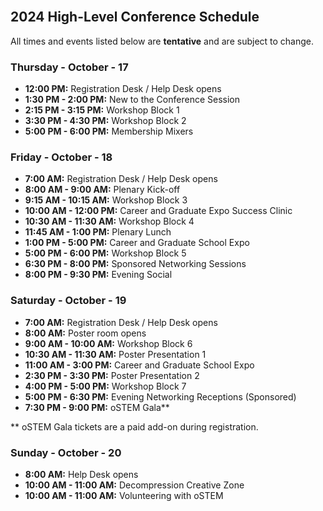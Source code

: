 
<SiteLayout title="Schedule" accent="nav-green">
<br />

<div className="font-bold text-nav-green">

## 2024 High-Level Conference Schedule

</div>

All times and events listed below are **tentative** and are subject to change.

<div className="text-teal-700 dark:text-teal-300">

### Thursday - October - 17

</div>

- **12:00 PM:** Registration Desk / Help Desk opens
- **1:30 PM - 2:00 PM:** New to the Conference Session
- **2:15 PM - 3:15 PM:** Workshop Block 1
- **3:30 PM - 4:30 PM:** Workshop Block 2
- **5:00 PM - 6:00 PM:** Membership Mixers

<div className="text-nav-blue">

### Friday - October - 18

</div>

- **7:00 AM:** Registration Desk / Help Desk opens
- **8:00 AM - 9:00 AM:** Plenary Kick-off
- **9:15 AM - 10:15 AM:** Workshop Block 3
- **10:00 AM - 12:00 PM:** Career and Graduate Expo Success Clinic
- **10:30 AM - 11:30 AM:** Workshop Block 4
- **11:45 AM - 1:00 PM:** Plenary Lunch
- **1:00 PM - 5:00 PM:** Career and Graduate School Expo
- **5:00 PM - 6:00 PM:** Workshop Block 5
- **6:30 PM - 8:00 PM:** Sponsored Networking Sessions
- **8:00 PM - 9:30 PM:** Evening Social 


<div className="text-indigo-700 dark:text-indigo-300">

### Saturday - October - 19

</div>

- **7:00 AM:** Registration Desk / Help Desk opens
- **8:00 AM:**  Poster room opens
- **9:00 AM - 10:00 AM:** Workshop Block 6
- **10:30 AM - 11:30 AM:** Poster Presentation 1
- **11:00 AM - 3:00 PM:** Career and Graduate School Expo
- **2:30 PM - 3:30 PM:** Poster Presentation 2
- **4:00 PM - 5:00 PM:** Workshop Block 7
- **5:00 PM - 6:30 PM:** Evening Networking Receptions (Sponsored)
- **7:30 PM - 9:00 PM:** oSTEM Gala\*\*

\*\* oSTEM Gala tickets are a paid add-on during registration.

<div className="text-nav-purple">

### Sunday - October - 20

</div>

- **8:00 AM:** Help Desk opens
- **10:00 AM - 11:00 AM:** Decompression Creative Zone 
- **10:00 AM - 11:00 AM:** Volunteering with oSTEM

</SiteLayout>

